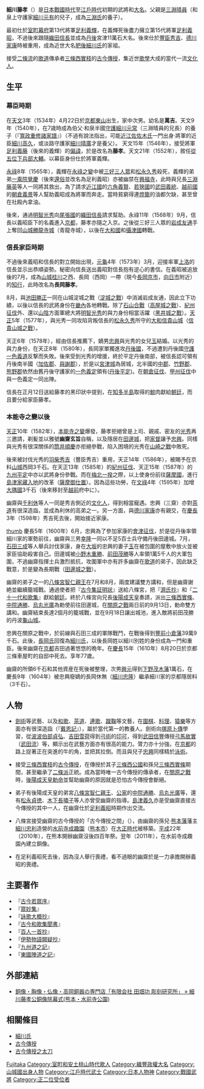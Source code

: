 {{日本武士
|名稱= 細川 藤孝
|圖片名稱= Hosokawa Yusai.jpg
|圖片大小= 
|圖片說明= 『絹本着色細川幽齋像』（[[天授庵|天授庵]]所藏）
|時代= [[日本戰國時代|日本戰國時代]]－[[江戶時代|江戶時代]]初期
|出生日期= [[天文_(後奈良天皇)|天文]]3年4月22日（1534年6月3日）
|出生地點= 
|逝世日期= [[慶長|慶長]]15年8月20日（1610年10月6日）
|逝世地點= 
|假名= 
|羅馬字= 
|幼名= 萬吉
|改名= 
|别名= 與一郎（通稱）、長岡藤孝、幽齋玄旨
|諡号= 
|神号= 
|戒名= 泰勝院殿前兵部徹宗玄旨幽齋大居士
|洗禮名= 
|墓所= [[熊本縣|熊本縣]][[熊本市|熊本市]]的[[立田自然公園|立田自然公園]]（[[泰勝寺跡|泰勝寺跡]]）<BR>[[京都府|京都府]][[京都市|京都市]]的[[南禪寺|南禪寺]]<BR>京都府京都市的[[大德寺|大德寺]][[高桐院|高桐院]]
|朝廷官位= [[從五位下|從五位下]][[兵部大輔|兵部大輔]]、[[從四位下|從四位下]][[侍從|侍從]]、[[大藏卿法印|大藏卿法印]]、贈[[正二位|正二位]]
|幕府職位= 
|主君= [[足利義輝|足利義輝]]→[[足利義昭|足利義昭]]→[[織田信長|織田信長]]→[[豐臣秀吉|豐臣秀吉]]
|藩= 
|氏族= [[三淵氏|三淵氏]]、[[細川氏|細川氏]]
|父母= 父：[[三淵晴員|三淵晴員]]（『[[寬政重修諸家譜|寬政重修諸家譜]]』）<BR>母：[[清原宣賢|清原宣賢]]的女兒智慶院（同上）
|養父= [[細川元常|細川元常]]
|養母= 
|兄弟= [[三淵藤英|三淵藤英]]、[[玉甫紹琮|玉甫紹琮]]、[[三淵元仲|三淵元仲]]（梅印）、[[長岡好重|長岡好重]]
|姐妹= [[宮川尼|宮川尼]]（[[武田信高_(若狹武田氏)|武田信高]]室（『寬政重修諸家譜』），一說是[[武田元光|武田元光]]的兒子[[武田信豐|武田信豐]]的弟弟[[武田信高|武田信高]]室）、[[佐佐木越中守|佐佐木越中守]]室、[[土御門久脩|土御門久脩]]室
|正室= [[沼田麝香|沼田麝香]]
|側室= 
|嗣子= [[細川忠興|忠興（三齋）]]、[[細川興元|興元]]、[[細川伊也|伊也]]、[[細川幸隆|幸隆]]、[[細川孝之|孝之]]、[[細川加賀|加賀]]
|嗣女= 千、栗
|養子= 
|養女= 
}}
{{japanese|細川 藤孝|ほそかわ ふじたか|Hosokawa Fujitaka}}
'''細川藤孝'''（{{bd|1533年|6月3日|1610年|10月6日|Hosokawa Fujitaka}}）是[[日本戰國時代|日本戰國時代]]至[[江戶時代|江戶時代]]初期的武將和[[大名_(稱謂)|大名]]。父親是[[三淵晴員|三淵晴員]]（和泉上守護家[[細川元有|細川元有]]的兒子，成為[[三淵氏|三淵氏]]的養子）。

最初仕於[[室町幕府|室町幕府]]第13代將軍[[足利義輝|足利義輝]]，在義輝死後盡力擁立第15代將軍[[足利義昭|足利義昭]]，不過後來跟隨[[織田信長|織田信長]]並成為[[丹後|丹後]]宮津11萬石大名。後來仕於[[豐臣秀吉|豐臣秀吉]]、[[德川家康|德川家康]]時被重用，成為近世大名[[肥後細川氏|肥後細川氏]]的家祖。

接受[[二條流|二條流]]的[[歌道|歌道]]傳承者[[三條西實枝|三條西實枝]]的[[古今傳授|古今傳授]]，集近世[[歌學|歌學]]大成的當代一流[[文化人|文化人]]。

== 生平 ==
=== 幕臣時期 ===
在[[天文_(後奈良天皇)|天文]]3年（1534年）4月22日於[[京都|京都]][[東山_(京都府)|東山]]出生，家中次男。幼名是'''萬吉'''。天文9年（1540年），在7歳時成為伯父‧和泉半國[[守護|守護]][[細川元常|細川元常]]（三淵晴員的兄長）的養子（『[[寬政重修諸家譜|寬政重修諸家譜]]』）（不過有說法指出，可能[[近江國|近江]][[佐佐木氏|佐佐木氏]]一門出身‧將軍的近臣[[細川高久|細川高久]]，或淡路守護家[[細川晴廣|細川晴廣]]才是養父）。 天文15年（1546年），接受將軍[[足利義藤|足利義藤]]（後來的義輝）的[[偏諱|偏諱]]，於是改名為'''藤孝'''。天文21年（1552年），敘任[[從五位下|從五位下]][[兵部大輔|兵部大輔]]。以幕臣身份仕於將軍義輝。

[[永祿|永祿]]8年（1565年），義輝在[[永祿之變|永祿之變]]中被[[三好三人眾|三好三人眾]]和[[松永久秀|松永久秀]]殺死，義輝的弟弟[[一乘院覺慶|一乘院覺慶]]（後來[[還俗|還俗]]並改名為足利義昭）亦被幽禁在[[興福寺|興福寺]]，此時與兄長[[三淵藤英|三淵藤英]]等人一同將其救出，為了請求[[近江國|近江國]]的[[六角義賢|六角義賢]]、[[若狹國|若狹國]]的[[武田義統|武田義統]]、[[越前國|越前國]]的[[朝倉義景|朝倉義景]]等人幫助義昭成為將軍而奔走。當時貧窮得連[[燈籠|燈籠]]的油都欠缺，甚至曾在社殿內拿油。

後來，通過[[明智光秀|明智光秀]]向[[尾張國|尾張國]]的[[織田信長|織田信長]]請求幫助。永祿11年（1568年）9月，信長以義昭臣下的名義進入[[京都|京都]]，藤孝亦隨之入京。之後從三好三人眾的[[岩成友通|岩成友通]]手上奪回[[山城|山城]][[勝龍寺城|勝龍寺城]]（青龍寺城），以後在[[大和國|大和國]]和[[攝津國|攝津國]]轉戰。

=== 信長家臣時期 ===
不過後來義昭和信長的對立開始出現，[[元龜|元龜]]4年（1573年）3月，迎接率軍[[上洛|上洛]]的信長並示出恭順姿勢。秘密向信長送出義昭對信長抱有逆心的書信。在義昭被追放後的7月，成為[[山城|山城]][[桂川|桂川]]之西、長岡（西岡）一帶（現今[[長岡京市|長岡京市]]，[[向日市|向日市]]附近）的[[知行|知行]]，此時改名為'''長岡藤孝'''。

8月，與[[池田勝正|池田勝正]]一同在山城淀城之戰（[[淀城之戰|淀城之戰]]）中消滅岩成友通，因此立下功績，以後以信長的武將身份在[[畿內|畿內]]各地轉戰。除了[[石山合戰|石山合戰]]（[[高屋城之戰|高屋城之戰]]）、[[紀州征伐|紀州征伐]]外、還以[[山陰|山陰]]方面軍總大將[[明智光秀|明智光秀]]的與力身份相當活躍（[[黑井城之戰|黑井城之戰]]）。[[天正_(日本)|天正]]5年（1577年），與光秀一同攻陷背叛信長的[[松永久秀|松永久秀]]所守的[[大和國|大和]][[信貴山城|信貴山城]]（[[信貴山城之戰|信貴山城之戰]]）。

天正6年（1578年），經由信長推薦下，嫡男[[細川忠興|忠興]]與光秀的女兒[[明智玉|玉]]結婚。以光秀的與力身份，在天正8年（1580年），長岡家單獨進攻[[丹後國|丹後國]]，不過遭到丹後國[[守護|守護]][[一色義道|一色義道]]反撃而失敗。後來受到光秀的增援，終於平定丹後南部，被信長認可領有丹後南半國（[[加佐郡|加佐郡]]、[[與謝郡|與謝郡]]），於是以[[宮津城|宮津城]]為居城，北半國的[[中郡_(京都府)|中郡]]、[[竹野郡_(京都府)|竹野郡]]、[[熊野郡|熊野郡]]依然由舊丹後守護家的[[一色義定|一色義定]]領有([[丹後平定|丹後平定]])。在[[一乘谷之戰|朝倉征伐]]、[[甲州征伐|甲州征伐]]中與一色義定一同出陣。

信長在正月12日送給藤孝的黑印狀中提到，在[[知多半島|知多半島]]取得的[[鯨|鯨]]肉獻給[[朝廷|朝廷]]，而且要分給家臣藤孝。

=== 本能寺之變以後 ===
[[天正_(日本)|天正]]10年（1582年），[[本能寺之變|本能寺之變]]爆發，藤孝拒絕曾是上司、親戚、密友的[[明智光秀|光秀]]再三邀請，剃髪並以雅號'''幽齋玄旨'''自稱，以及隱居在[[田邊城|田邊城]]，把[[家督|家督]]讓予[[細川忠興|忠興]]。同樣與光秀有很深關係的[[筒井順慶|筒井順慶]]亦拒絕參戰，陷入困境的光秀在[[山崎之戰|山崎之戰]]中敗死。

後來被討伐光秀的[[羽柴秀吉|羽柴秀吉]]（豐臣秀吉）重用，天正14年（1586年），被賜予在京料[[山城|山城]]西岡3千石。在天正13年（1585年）的[[紀州征伐|紀州征伐]]、天正15年（1587年）的[[九州平定|九州平定]]中亦以武將身份參戰。而在[[梅北一揆|梅北一揆]]之際，以上使身份前往[[薩摩國|薩摩國]]，進行[[島津家|島津家]][[藏入地|藏入地]]的改革（[[薩摩御仕置|薩摩御仕置]]）。因為這些功勞，在[[文祿|文祿]]4年（1595年）加增[[大隅國|大隅國]]3千石（後來移封至[[越前國|越前]]府中に）。

幽齋與[[千利休|千利休]]等人一同是秀吉側近的[[文化人|文化人]]，得到相當寵遇。忠興（三齋）亦對[[茶道|茶道]]有很深造詣，並成為利休的高弟之一。另一方面，與[[德川家康|德川家康]]亦有親交，在[[慶長|慶長]]3年（1598年）秀吉死去後，開始接近家康。

[[FILE:Maizuru_Castle.jpg|thumb]]
慶長5年（1600年）6月，忠興為了參加家康的[[會津征伐|會津征伐]]，於是從丹後率領細川家的軍勢前往，幽齋與三男[[細川幸隆|幸隆]]一同以不足5百士兵守備丹後田邊城。7月，[[石田三成|石田三成]]等人舉兵討伐家康，身在[[大阪市|大坂]]的忠興的妻子[[明智玉|玉]]在被包圍的屋敷中放火並被家臣協助殺害自己。田邊城被[[小野木重勝|小野木重勝]]、[[前田茂勝|前田茂勝]]等人率領1萬5千人的大軍包圍，不過幽齋指揮士兵激烈抵抗，攻圍軍中亦有許多幽齋在[[歌道|歌道]]的弟子，因此缺乏戰意，於是變為長期戰（[[田邊城之戰|田邊城之戰]]）。

幽齋的弟子之一的[[八條宮智仁親王|八條宮智仁親王]]在7月和8月，兩度建議雙方講和，但是幽齋謝絶並繼續籠城戰。通過使者把『[[古今集証明狀|古今集証明狀]]』送給八條宮，把『[[源氏抄|源氏抄]]』和『[[二十一代和歌集|二十一代和歌集]]』獻給[[朝廷|朝廷]]。終於八條宮向兄長[[後陽成天皇|後陽成天皇]]奏請，派出[[三條西實條|三條西實條]]、[[中院通勝|中院通勝]]、[[烏丸光廣|烏丸光廣]]為勅使前往田邊城，在[[關原之戰|關原之戰]]兩日前的9月13日，勅命雙方講和。幽齋結束長達2個月的籠城戰，並在9月18日讓出城池，進入敵將前田茂勝的丹波[[龜山城|龜山城]]。

忠興在關原之戰中，於前線與石田三成的軍隊戰鬥，在戰後得到[[豐前|豐前]][[小倉藩|小倉藩]]39萬9千石。此後，[[長岡氏|長岡氏]]回復為[[細川氏|細川氏]]，以後長岡姓以細川別姓的身份成為一門和重臣。後來幽齋在[[京都|京都]]吉田過著悠悠的晩年。在[[慶長|慶長]]15年（1610年）8月20日於京都三條車屋町的自邸中死去。享年77歲。　

幽齋的所領6千石和其他資産在死後被整理，次男[[細川興元|興元]]得到[[下野|下野]][[茂木藩|茂木藩]]1萬石，在慶長9年（1604年）被忠興廢嫡的長岡休無（[[細川忠隆|細川忠隆]]）繼承細川家的京都隱居料（3千石）。

== 人物 ==
*[[劍術|劍術]]等武藝、以及[[和歌|和歌]]、[[茶道|茶道]]、[[連歌|連歌]]、[[蹴鞠|蹴鞠]]等文藝，在[[圍棋|圍棋]]、[[料理|料理]]、[[猿樂|猿樂]]等方面亦有很深造詣（『[[戴恩記|戴恩記]]』），屬於當代第一的教養人。劍術向[[塚原卜傳|塚原卜傳]]學習，從[[波波伯部貞弘|波波伯部貞弘]]、[[吉田雪荷|吉田雪荷]]得到[[弓術|弓術]]的[[印可|印可]]，得到[[武田信豐|武田信豐]]傳授[[弓馬故實|弓馬故實]]（[[武田流|武田流]]）等，顯示出在武藝方面亦有很高的能力。膂力亦十分強，在[[京都|京都]]的路上捉著正在突進的牛的角，並把其拉倒。而且與兒子[[細川忠興|忠興]]同樣精於[[泳術|泳術]]。

*接受[[三條西實枝|三條西實枝]]的[[古今傳授|古今傳授]]，在傳授於其子[[三條西公國|三條西公國]]和孫兒[[三條西實條|三條西實條]]期間，甚至繼承了[[二條派|二條派]]正統。成為當時唯一古今傳授的傳承者，在[[關原之戰|關原之戰]]時，[[後陽成天皇|後陽成天皇]][[勅命|勅命]]並幫助幽齋的原因就是恐怕古今傳授會斷絕。

*弟子有後陽成天皇的弟宮[[八條宮智仁親王|八條宮智仁親王]]、[[公家|公家]]的[[中院通勝|中院通勝]]、[[烏丸光廣|烏丸光廣]]等，還有[[松永貞徳|松永貞徳]]、[[木下長嘯子|木下長嘯子]]等人亦曾受幽齋的指導。[[島津義久|島津義久]]亦是受幽齋直接古今傳授的其中一人，在幽齋仕於[[足利義昭|足利義昭]]時期作出交流。

*八條宮接受幽齋的古今傳授的「古今傳授之間」（{{lang|ja|古今伝授の間}}），由幽齋的孫兒‧[[熊本藩|熊本藩]]藩主[[細川忠利|細川忠利]]造營的[[水前寺成趣園|水前寺成趣園]]（[[熊本市|熊本市]]）在[[大正時代|大正時代]]被移築。[[平成|平成]]22年（2010年），在熊本開辦幽齋沒後四百年祭。翌年（2011年），在水前寺成趣園內建立銅像。

*在足利義昭死去後，因為沒人舉行喪禮，看不過眼的幽齋於是一力承擔開辦義昭的喪禮。

== 主要著作 ==
*『[[古今若眾序|古今若眾序]]』
*『[[眾妙集|眾妙集]]』
*『[[詠歌大概抄|詠歌大概抄]]』
*『[[古今和歌集聞書|古今和歌集聞書]]』
*『[[百人一首抄|百人一首抄]]』
*『[[伊勢物語闕疑抄|伊勢物語闕疑抄]]』
*『[[九州道之記|九州道之記]]』
*『[[東國陣道之記|東國陣道之記]]』

== 外部連結 ==
*[http://www.habiro-art.com/blog/2011/03/07/%E7%B4%B0%E5%B7%9D%E8%97%A4%E5%AD%9D%E5%85%AC%E9%8A%85%E5%83%8F%E9%99%A4%E5%B9%95%E5%BC%8F%E7%86%8A%E6%9C%AC%E3%83%BB%E6%B0%B4%E5%89%8D%E5%AF%BA%E5%85%AC%E5%9C%92/ 銅像・胸像・仏像・高岡銅器の専門店「有限会社 田畑功 彫刻研究所」 » 細川藤孝公銅像除幕式(熊本・水前寺公園)] {{Wayback|url=http://www.habiro-art.com/blog/2011/03/07/%E7%B4%B0%E5%B7%9D%E8%97%A4%E5%AD%9D%E5%85%AC%E9%8A%85%E5%83%8F%E9%99%A4%E5%B9%95%E5%BC%8F%E7%86%8A%E6%9C%AC%E3%83%BB%E6%B0%B4%E5%89%8D%E5%AF%BA%E5%85%AC%E5%9C%92/ |date=20200709065229 }}

== 相關條目 ==
*[[細川氏|細川氏]]
*[[古今傳授|古今傳授]]
*[[古今傳授之太刀|古今傳授之太刀]]

{{細川氏}}

{{DEFAULTSORT:Hosokawa Fujitaka}}
[[Category:奧州細川氏|Fujitaka]]
[[Category:室町和安土桃山時代歌人|Category:室町和安土桃山時代歌人]]
[[Category:織豐政權大名|Category:織豐政權大名]]
[[Category:山城國出身人物|Category:山城國出身人物]]
[[Category:江戶時代武士|Category:江戶時代武士]]
[[Category:日本人物神|Category:日本人物神]]
[[Category:戰國武將|Category:戰國武將]]
[[Category:正二位受位者|Category:正二位受位者]]